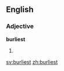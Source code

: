 ==English==

===Adjective===
'''burliest'''

# {{en-superlative of|burly}}

[[sv:burliest]]
[[zh:burliest]]